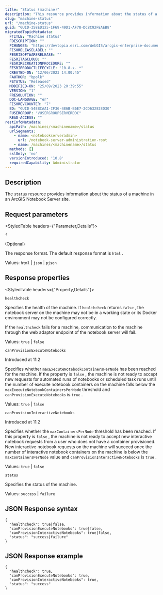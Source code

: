 ```yaml
---
title: "Status (machine)"
description: "This resource provides information about the status of a machine in an ArcGIS Notebook Server site"
slug: "machine-status"
url: "/machine-status"
guid: "GUID-358ED125-1F69-49D1-AF78-DC8C92FEAEB8"
migratedTopicMetadata:
  FTITLE: "Machine status"
  FDESCRIPTION: ""
  FCHANGES: "https://devtopia.esri.com/WebGIS/arcgis-enterprise-documentation/issues/4805"
  FISHRELEASELABEL: ""
  FESRISOFTWARERELEASE: ""
  FESRITAGCLOUD: ""
  FESRIRECREATIONPROCEDURE: ""
  FESRIPRODUCTLIFECYCLE: "10.8.x- *"
  CREATED-ON: "12/06/2023 14:00:45"
  FAUTHOR: "bpolk"
  FSTATUS: "Released"
  MODIFIED-ON: "25/09/2023 20:39:55"
  VERSION: "1"
  FRESOLUTION: ""
  DOC-LANGUAGE: "en"
  FISHREVCOUNTER: "7"
  ED: "GUID-54EBCAA1-CF36-486B-B6E7-2CD632828D30"
  FUSERGROUP: "VUSERGROUPSERVERDOC"
  READ-ACCESS: ""
restInfoMetadata:
  apiPath: /machines/<machinename>/status
  urlSegments:
    - name: <notebookserveradmin>
      url: /notebook-server-administration-root
    - name: /machines/<machinename>/status
  methods: []
  sslOnly: 'no'
  versionIntroduced: '10.8'
  requiredCapability: Administrator
---
```


## Description

The `status`  resource provides information about the status of a machine in an ArcGIS Notebook Server site.

##  Request parameters 

<StyledTable headers={"Parameter,Details"}>

<StyledTableRow>

<StyledTableCell cellStyle="markdown">

`f` 

(Optional)

</StyledTableCell>

<StyledTableCell cellStyle="markdown">

The response format. The default response format is `html` .

Values: `html`  \| `json`  \| `pjson` 

</StyledTableCell>

</StyledTableRow>

</StyledTable>

## Response properties

<StyledTable headers={"Property,Details"}>

<StyledTableRow>

<StyledTableCell cellStyle="markdown">

`healthcheck` 

</StyledTableCell>

<StyledTableCell cellStyle="markdown">

Specifies the health of the machine. If `healthcheck`  returns `false` , the notebook server on the machine may not be in a working state or its Docker environment may not be configured correctly.

If the `healthcheck`  fails for a machine, communication to the machine through the web adaptor endpoint of the notebook server will fail.

Values: `true`  \| `false` 

</StyledTableCell>

</StyledTableRow>

<StyledTableRow>

<StyledTableCell cellStyle="markdown">

`canProvisionExecuteNotebooks` 

</StyledTableCell>

<StyledTableCell cellStyle="markdown">

Introduced at 11.2

Specifies whether `maxExecuteNotebookContainersPerNode`  has been reached for the machine. If the property is `false` , the machine is not ready to accept new requests for automated runs of notebooks or scheduled task runs until the number of execute notebook containers on the machine falls below the `maxExecuteNotebookContainersPerNode`  threshold and `canProvisionExecuteNotebooks`  is `true` .

Values: `true`  \| `false` 

</StyledTableCell>

</StyledTableRow>

<StyledTableRow>

<StyledTableCell cellStyle="markdown">

`canProvisionInteractiveNotebooks` 

</StyledTableCell>

<StyledTableCell cellStyle="markdown">

Introduced at 11.2

Specifies whether the `maxContainersPerNode`  threshold has been reached. If this property is `false` , the machine is not ready to accept new interactive notebook requests from a user who does not have a container provisioned. New interactive notebook requests on the machine will succeed once the number of interactive notebook containers on the machine is below the `maxContainersPerNode`  value and `canProvisionInteractiveNotebooks`  is `true` .

Values: `true`  \| `false` 

</StyledTableCell>

</StyledTableRow>

<StyledTableRow>

<StyledTableCell cellStyle="markdown">

`status` 

</StyledTableCell>

<StyledTableCell cellStyle="markdown">

Specifies the status of the machine.

Values: `success`  \| `failure` 

</StyledTableCell>

</StyledTableRow>

</StyledTable>

## JSON Response syntax

```other
{
  "healthcheck": true|false,
  "canProvisionExecuteNotebooks": true|false,
  "canProvisionInteractiveNotebooks": true|false,
  "status": "success|failure"
}
```

 

## JSON Response example

```other
{
  "healthcheck": true,
  "canProvisionExecuteNotebooks": true,
  "canProvisionInteractiveNotebooks": true,
  "status": "success"
}
```

 
